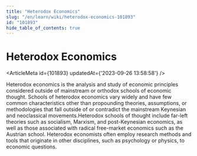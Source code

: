 ```yaml
---
title: "Heterodox Economics"
slug: "/en/learn/wiki/heterodox-economics-101893"
id: "101893"
hide_table_of_contents: true
---
```



# Heterodox Economics

<ArticleMeta id={101893} updatedAt={'2023-09-26 13:58:58'} />
<div className='border-solid border-b border-t-0 my-4 border-[var(--ifm-color-gray-300)]' />

Heterodox economics is the analysis and study of economic principles considered outside of mainstream or orthodox schools of economic thought. Schools of heterodox economics vary widely and have few common characteristics other than propounding theories, assumptions, or methodologies that fall outside of or contradict the mainstream Keynesian and neoclassical movements.Heterodox schools of thought include far-left theories such as socialism, Marxism, and post-Keynesian economics, as well as those associated with radical free-market economics such as the Austrian school. Heterodox economists often employ research methods and tools that originate in other disciplines, such as psychology or physics, to economic questions.
